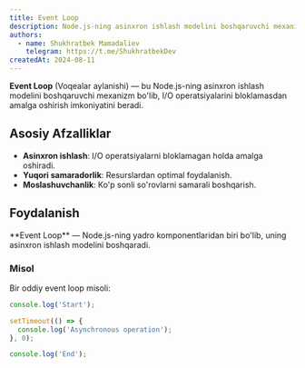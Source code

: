 ```yaml
---
title: Event Loop
description: Node.js-ning asinxron ishlash modelini boshqaruvchi mexanizm.
authors:
  - name: Shukhratbek Mamadaliev
    telegram: https://t.me/ShukhratbekDev
createdAt: 2024-08-11
---
```


**Event Loop** (Voqealar aylanishi) — bu Node.js-ning asinxron ishlash modelini boshqaruvchi mexanizm bo'lib, I/O operatsiyalarini bloklamasdan amalga oshirish imkoniyatini beradi.

## Asosiy Afzalliklar

- **Asinxron ishlash**: I/O operatsiyalarni bloklamagan holda amalga oshiradi.
- **Yuqori samaradorlik**: Resurslardan optimal foydalanish.
- **Moslashuvchanlik**: Ko'p sonli so'rovlarni samarali boshqarish.

## Foydalanish

<Callout>
  **Event Loop** — Node.js-ning yadro komponentlaridan biri bo'lib, uning asinxron ishlash modelini boshqaradi.
</Callout>

### Misol

Bir oddiy event loop misoli:

```js
console.log('Start');

setTimeout(() => {
  console.log('Asynchronous operation');
}, 0);

console.log('End');
```

